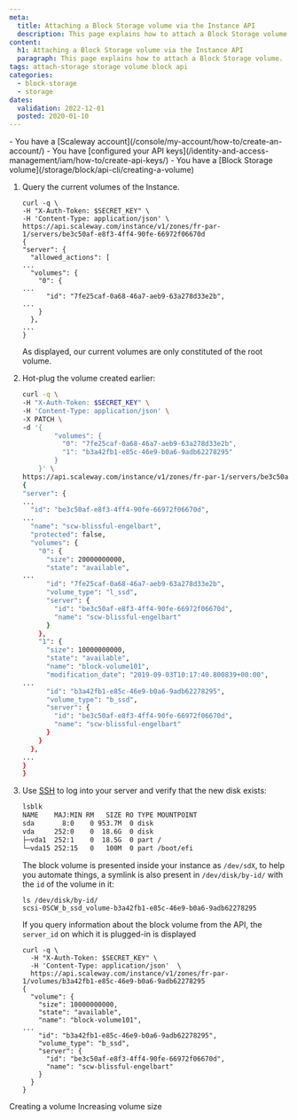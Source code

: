 ```yaml
---
meta:
  title: Attaching a Block Storage volume via the Instance API
  description: This page explains how to attach a Block Storage volume using the API.
content:
  h1: Attaching a Block Storage volume via the Instance API
  paragraph: This page explains how to attach a Block Storage volume.
tags: attach-storage storage volume block api
categories:
  - block-storage
  - storage
dates:
  validation: 2022-12-01
  posted: 2020-01-10
---
```


<Macro id="iam-requirements" />

<Message type="requirement">
  - You have a [Scaleway account](/console/my-account/how-to/create-an-account/)
  - You have [configured your API keys](/identity-and-access-management/iam/how-to/create-api-keys/)
  - You have a [Block Storage volume](/storage/block/api-cli/creating-a-volume)
</Message>

1. Query the current volumes of the Instance.
    ```
    curl -q \
    -H "X-Auth-Token: $SECRET_KEY" \
    -H 'Content-Type: application/json' \
    https://api.scaleway.com/instance/v1/zones/fr-par-1/servers/be3c50af-e8f3-4ff4-90fe-66972f06670d
    {
    "server": {
      "allowed_actions": [
    ...
      "volumes": {
        "0": {
    ...
          "id": "7fe25caf-0a68-46a7-aeb9-63a278d33e2b",
    ...
        }
      },
    ...
    }
    ```

    As displayed, our current volumes are only constituted of the root volume.
2. Hot-plug the volume created earlier:
    ```bash
    curl -q \
    -H "X-Auth-Token: $SECRET_KEY" \
    -H 'Content-Type: application/json' \
    -X PATCH \
    -d '{
            "volumes": {
              "0": "7fe25caf-0a68-46a7-aeb9-63a278d33e2b",
              "1": "b3a42fb1-e85c-46e9-b0a6-9adb62278295"
            }
        }' \
    https://api.scaleway.com/instance/v1/zones/fr-par-1/servers/be3c50af-e8f3-4ff4-90fe-66972f06670d
    {
    "server": {
    ...
      "id": "be3c50af-e8f3-4ff4-90fe-66972f06670d",
    ...
      "name": "scw-blissful-engelbart",
      "protected": false,
      "volumes": {
        "0": {
          "size": 20000000000,
          "state": "available",
    ...
          "id": "7fe25caf-0a68-46a7-aeb9-63a278d33e2b",
          "volume_type": "l_ssd",
          "server": {
            "id": "be3c50af-e8f3-4ff4-90fe-66972f06670d",
            "name": "scw-blissful-engelbart"
          }
        },
        "1": {
          "size": 10000000000,
          "state": "available",
          "name": "block-volume101",
          "modification_date": "2019-09-03T10:17:40.800839+00:00",
    ...
          "id": "b3a42fb1-e85c-46e9-b0a6-9adb62278295",
          "volume_type": "b_ssd",
          "server": {
            "id": "be3c50af-e8f3-4ff4-90fe-66972f06670d",
            "name": "scw-blissful-engelbart"
          }
        }
      },
    ...
    }
    }
    ```
3. Use [SSH](/compute/instances/how-to/connect-to-instance/) to log into your server and verify that the new disk exists:
    ```bash
    lsblk
    NAME    MAJ:MIN RM   SIZE RO TYPE MOUNTPOINT
    sda       8:0    0 953.7M  0 disk
    vda     252:0    0  18.6G  0 disk
    ├─vda1  252:1    0  18.5G  0 part /
    └─vda15 252:15   0   100M  0 part /boot/efi
    ```

    The block volume is presented inside your instance as `/dev/sdX`, to help you
    automate things, a symlink is also present in `/dev/disk/by-id/` with the `id`
    of the volume in it:

    ```
    ls /dev/disk/by-id/
    scsi-0SCW_b_ssd_volume-b3a42fb1-e85c-46e9-b0a6-9adb62278295
    ```

    If you query information about the block volume from the API, the `server_id`
    on which it is plugged-in is displayed

    ```
    curl -q \
      -H "X-Auth-Token: $SECRET_KEY" \
      -H 'Content-Type: application/json'  \
      https://api.scaleway.com/instance/v1/zones/fr-par-1/volumes/b3a42fb1-e85c-46e9-b0a6-9adb62278295
    {
      "volume": {
        "size": 10000000000,
        "state": "available",
        "name": "block-volume101",
    ...
        "id": "b3a42fb1-e85c-46e9-b0a6-9adb62278295",
        "volume_type": "b_ssd",
        "server": {
          "id": "be3c50af-e8f3-4ff4-90fe-66972f06670d",
          "name": "scw-blissful-engelbart"
        }
      }
    }
    ```


<Navigation title="See Also">
  <PreviousButton to="/storage/block/api-cli/creating-a-volume/">Creating a volume</PreviousButton>
  <NextButton to="/storage/block/api-cli/increasing-volume-size">Increasing volume size</NextButton>
</Navigation>
